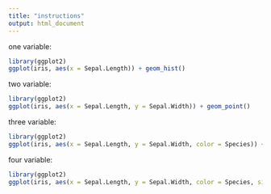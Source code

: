 ```yaml
---
title: "instructions"
output: html_document
---
```



one variable:  
```r
library(ggplot2)
ggplot(iris, aes(x = Sepal.Length)) + geom_hist()
```

two variable:
```r
library(ggplot2)
ggplot(iris, aes(x = Sepal.Length, y = Sepal.Width)) + geom_point()
```
three variable:
```r
library(ggplot2)
ggplot(iris, aes(x = Sepal.Length, y = Sepal.Width, color = Species)) + geom_point()
```

four variable:
```r
library(ggplot2)
ggplot(iris, aes(x = Sepal.Length, y = Sepal.Width, color = Species, size = Petal.Width)) + geom_point()
```
